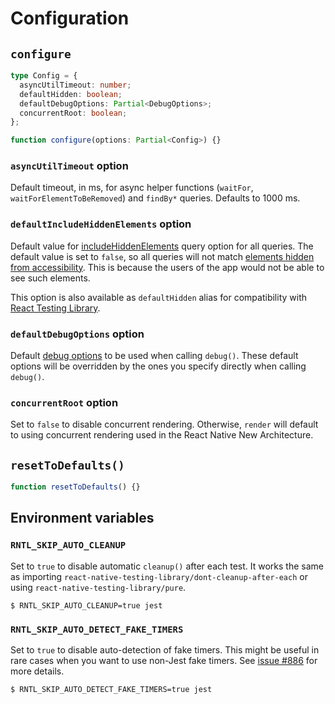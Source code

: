# Configuration

## `configure`

```ts
type Config = {
  asyncUtilTimeout: number;
  defaultHidden: boolean;
  defaultDebugOptions: Partial<DebugOptions>;
  concurrentRoot: boolean;
};

function configure(options: Partial<Config>) {}
```

### `asyncUtilTimeout` option

Default timeout, in ms, for async helper functions (`waitFor`, `waitForElementToBeRemoved`) and `findBy*` queries. Defaults to 1000 ms.

### `defaultIncludeHiddenElements` option

Default value for [includeHiddenElements](docs/api/queries#includehiddenelements-option) query option for all queries. The default value is set to `false`, so all queries will not match [elements hidden from accessibility](#ishiddenfromaccessibility). This is because the users of the app would not be able to see such elements.

This option is also available as `defaultHidden` alias for compatibility with [React Testing Library](https://testing-library.com/docs/dom-testing-library/api-configuration/#defaulthidden).

### `defaultDebugOptions` option

Default [debug options](#debug) to be used when calling `debug()`. These default options will be overridden by the ones you specify directly when calling `debug()`.

### `concurrentRoot` option

Set to `false` to disable concurrent rendering.
Otherwise, `render` will default to using concurrent rendering used in the React Native New Architecture.

## `resetToDefaults()`

```ts
function resetToDefaults() {}
```

## Environment variables

### `RNTL_SKIP_AUTO_CLEANUP`

Set to `true` to disable automatic `cleanup()` after each test. It works the same as importing `react-native-testing-library/dont-cleanup-after-each` or using `react-native-testing-library/pure`.

```shell
$ RNTL_SKIP_AUTO_CLEANUP=true jest
```

### `RNTL_SKIP_AUTO_DETECT_FAKE_TIMERS`

Set to `true` to disable auto-detection of fake timers. This might be useful in rare cases when you want to use non-Jest fake timers. See [issue #886](https://github.com/callstack/react-native-testing-library/issues/886) for more details.

```shell
$ RNTL_SKIP_AUTO_DETECT_FAKE_TIMERS=true jest
```
